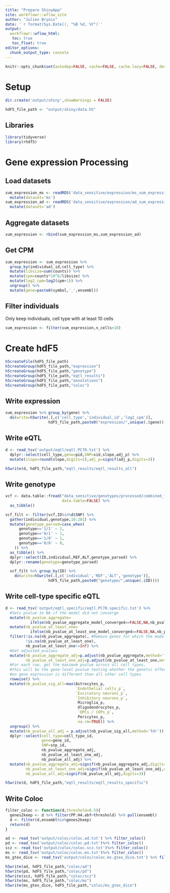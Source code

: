 ```yaml
---
title: "Prepare ShinyApp"
site: workflowr::wflow_site
author: "Julien Bryois"
date: '`r format(Sys.Date(), "%B %d, %Y")`'
output:
  workflowr::wflow_html:
   toc: true
   toc_float: true
editor_options:
  chunk_output_type: console
---
```

  
```r
knitr::opts_chunk$set(autodep=FALSE, cache=FALSE, cache.lazy=FALSE, dev='png' )
```

# Setup

```r
dir.create('output/shiny',showWarnings = FALSE)
```

```r
hdF5_file_path <- "output/shiny/data.h5"
```

## Libraries

```r
library(tidyverse)
library(rhdf5)
```

# Gene expression Processing

## Load datasets

```r
sum_expression_ms <- readRDS('data_sensitive/expression/ms_sum_expression.individual_id.rds') %>% 
  mutate(dataset='ms')
sum_expression_ad <- readRDS('data_sensitive/expression/ad_sum_expression.individual_id.rds') %>% 
  mutate(dataset='ad')
```

## Aggregate datasets

```r
sum_expression <- rbind(sum_expression_ms,sum_expression_ad)
```

## Get CPM

```r
sum_expression <- sum_expression %>% 
  group_by(individual_id,cell_type) %>% 
  mutate(libsize=sum(counts)) %>% 
  mutate(cpm=counts*10^6/libsize) %>% 
  mutate(log2_cpm=log2(cpm+1)) %>% 
  ungroup() %>% 
  mutate(gene=paste0(symbol,'_',ensembl))
```

## Filter individuals

Only keep individuals, cell type with at least 10 cells

```r
sum_expression <- filter(sum_expression,n_cells>10)
```

# Create hdF5

```r
h5createFile(hdF5_file_path)
h5createGroup(hdF5_file_path,"expression")
h5createGroup(hdF5_file_path,"genotype")
h5createGroup(hdF5_file_path,"eqtl_results")
h5createGroup(hdF5_file_path,"annotations")
h5createGroup(hdF5_file_path,"coloc")
```

## Write expression

```r
sum_expression %>% group_by(gene) %>% 
  do(write=h5write(.[,c('cell_type','individual_id','log2_cpm')], 
                   hdF5_file_path,paste0("expression/",unique(.$gene))))
```

## Write eQTL

```r
d <- read_tsv('output/eqtl/eqtl.PC70.txt') %>% 
  dplyr::select(cell_type,gene=pid,SNP=sid,slope,adj_p) %>% 
  mutate(slope=round(slope,digits=2),adj_p=signif(adj_p,digits=3))
```

```r
h5write(d, hdF5_file_path,"eqtl_results/eqtl_results_all")
```

## Write genotype

```r
vcf <- data.table::fread("data_sensitive/genotypes/processed/combined_final.vcf.gz",
                         data.table=FALSE) %>% 
  as_tibble()
```

```r
vcf_filt <- filter(vcf,ID%in%d$SNP) %>% 
  gather(individual,genotype,10:201) %>% 
  mutate(genotype_parsed=case_when(
      genotype=='1/1' ~ 2,
      genotype=='0/1' ~ 1,
      genotype=='1/0' ~ 1,
      genotype=='0/0' ~ 0,
    )) %>% 
  as_tibble() %>% 
  dplyr::select(ID,individual,REF,ALT,genotype_parsed) %>% 
  dplyr::rename(genotype=genotype_parsed)
```

```r
  vcf_filt %>% group_by(ID) %>% 
    do(write=h5write(.[,c('individual','REF','ALT','genotype')], 
                   hdF5_file_path,paste0("genotype/",unique(.$ID))))
```

## Write cell-type specific eQTL

```r
d <- read_tsv('output/eqtl_specific/eqtl.PC70.specific.txt') %>% 
  #Sets pvalue to NA if the model did not converge
  mutate(nb_pvalue_aggregate=
           ifelse(nb_pvalue_aggregate_model_converged==FALSE,NA,nb_pvalue_aggregate)) %>% 
  mutate(nb_pvalue_at_least_one=
           ifelse(nb_pvalue_at_least_one_model_converged==FALSE,NA,nb_pvalue_at_least_one)) %>%   
  filter(!is.na(nb_pvalue_aggregate), #Remove genes for which the model did not converge (9 genes)
         !is.na(nb_pvalue_at_least_one),
         nb_pvalue_at_least_one!=Inf) %>% 
  #Get adjusted pvalues
  mutate(nb_pvalue_aggregate_adj=p.adjust(nb_pvalue_aggregate,method='fdr'),
         nb_pvalue_at_least_one_adj=p.adjust(nb_pvalue_at_least_one,method = 'fdr')) %>% 
  #For each row, get the maximum pvalue across all cell types, 
  #this will be the gene-level pvalue testing whether the genetic effect 
  #on gene expression is different than all other cell types
  rowwise() %>% 
  mutate(nb_pvalue_sig_all=max(Astrocytes_p,
                               `Endothelial cells_p`,
                               `Excitatory neurons_p`,
                               `Inhibitory neurons_p`,
                                Microglia_p,
                                Oligodendrocytes_p,
                                `OPCs / COPs_p`,
                                Pericytes_p,
                                na.rm=TRUE)) %>% 
  ungroup() %>% 
  mutate(nb_pvalue_all_adj = p.adjust(nb_pvalue_sig_all,method='fdr')) %>% 
  dplyr::select(cell_type=cell_type_id,
                gene=gene_id,
                SNP=snp_id,
                nb_pvalue_aggregate_adj,
                nb_pvalue_at_least_one_adj,
                nb_pvalue_all_adj) %>% 
  mutate(nb_pvalue_aggregate_adj=signif(nb_pvalue_aggregate_adj,digits=3),
         nb_pvalue_at_least_one_adj=signif(nb_pvalue_at_least_one_adj,digits=3),
         nb_pvalue_all_adj=signif(nb_pvalue_all_adj,digits=3))
```

```r
h5write(d, hdF5_file_path,"eqtl_results/eqtl_results_specific")
```

## Write Coloc 

```r
filter_coloc <- function(d,threshold=0.5){
  genes2keep <- d %>% filter(PP.H4.abf>threshold) %>% pull(ensembl)
  d <- filter(d,ensembl%in%genes2keep)
  return(d)
}
```

```r
ad <- read_tsv('output/coloc/coloc.ad.txt') %>% filter_coloc()
pd <- read_tsv('output/coloc/coloc.pd.txt')%>% filter_coloc()
scz <- read_tsv('output/coloc/coloc.scz.txt')%>% filter_coloc()
ms <- read_tsv('output/coloc/coloc.ms.txt')%>% filter_coloc()
ms_gtex_dice <- read_tsv('output/coloc/coloc.ms.gtex_dice.txt') %>% filter_coloc()
```

```r
h5write(ad, hdF5_file_path,"coloc/ad")
h5write(pd, hdF5_file_path,"coloc/pd")
h5write(scz, hdF5_file_path,"coloc/scz")
h5write(ms, hdF5_file_path,"coloc/ms")
h5write(ms_gtex_dice, hdF5_file_path,"coloc/ms_gtex_dice")
```
